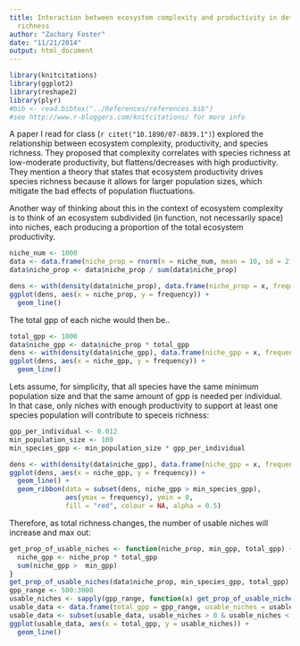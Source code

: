 ```yaml
---
title: Interaction between ecosystem complexity and productivity in determining species
  richness
author: "Zachary Foster"
date: "11/21/2014"
output: html_document
---
```


```r
library(knitcitations)
library(ggplot2)
library(reshape2)
library(plyr)
#bib <- read.bibtex("../References/references.bib")
#see http://www.r-bloggers.com/knitcitations/ for more info
```

A paper I read for class (`r citet("10.1890/07-0839.1")`) explored the relationship between ecosystem complexity, productivity, and species richness.
They proposed that complexity correlates with species richness at low-moderate productivity, but flattens/decreases with high productivity. 
They mention a theory that states that ecosystem productivity drives species richness because it allows for larger population sizes, which mitigate the bad effects of population fluctuations. 

Another way of thinking about this in the context of ecosystem complexity is to think of an ecosystem subdivided (in function, not necessarily space) into niches, each producing a proportion of the total ecosystem productivity.

```r
niche_num <- 1000
data <- data.frame(niche_prop = rnorm(n = niche_num, mean = 10, sd = 2))
data$niche_prop <- data$niche_prop / sum(data$niche_prop)

dens <- with(density(data$niche_prop), data.frame(niche_prop = x, frequency = y))
ggplot(dens, aes(x = niche_prop, y = frequency)) +
  geom_line()
```

The total gpp of each niche would then be..

```r
total_gpp <- 1000
data$niche_gpp <- data$niche_prop * total_gpp
dens <- with(density(data$niche_gpp), data.frame(niche_gpp = x, frequency = y))
ggplot(dens, aes(x = niche_gpp, y = frequency)) +
  geom_line() 
```

Lets assume, for simplicity, that all species have the same minimum population size and that the same amount of gpp is needed per individual. 
In that case, only niches with enough productivity to support at least one species population will contribute to speceis richness:

```r
gpp_per_individual <- 0.012
min_population_size <- 100
min_species_gpp <- min_population_size * gpp_per_individual

dens <- with(density(data$niche_gpp), data.frame(niche_gpp = x, frequency = y))
ggplot(dens, aes(x = niche_gpp, y = frequency)) +
  geom_line() +
  geom_ribbon(data = subset(dens, niche_gpp > min_species_gpp),
              aes(ymax = frequency), ymin = 0,
              fill = "red", colour = NA, alpha = 0.5)
```

Therefore, as total richness changes, the number of usable niches will increase and max out:

```r
get_prop_of_usable_niches <- function(niche_prop, min_gpp, total_gpp) {
  niche_gpp <- niche_prop * total_gpp
  sum(niche_gpp >  min_gpp)
}
get_prop_of_usable_niches(data$niche_prop, min_species_gpp, total_gpp)
gpp_range <- 500:3000
usable_niches <- sapply(gpp_range, function(x) get_prop_of_usable_niches(data$niche_prop, min_species_gpp, x))
usable_data <- data.frame(total_gpp = gpp_range, usable_niches = usable_niches)
usable_data <- subset(usable_data, usable_niches > 0 & usable_niches < niche_num)
ggplot(usable_data, aes(x = total_gpp, y = usable_niches)) +
  geom_line()
```


